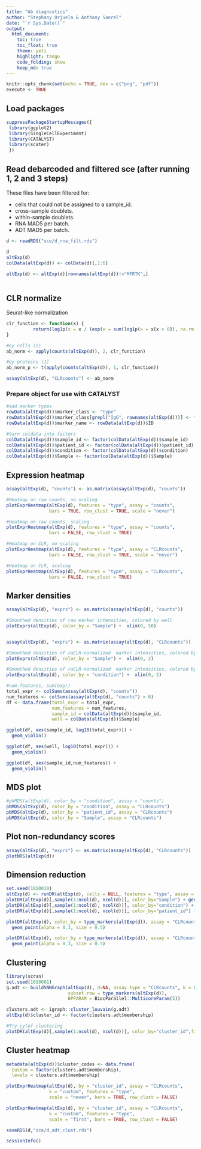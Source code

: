 ```yaml
---
title: "Ab diagnostics"
author: "Stephany Orjuela & Anthony Sonrel"
date: "`r Sys.Date()`"
output: 
  html_document:
    toc: true
    toc_float: true
    theme: yeti
    highlight: tango
    code_folding: show
    keep_md: true
---
```


```r
knitr::opts_chunk$set(echo = TRUE, dev = c("png", "pdf"))
execute <- TRUE
```

## Load packages


```r
suppressPackageStartupMessages({
 library(ggplot2)
 library(SingleCellExperiment)
 library(CATALYST)
 library(scater) 
 })
```


## Read debarcoded and filtered sce (after running 1, 2 and 3 steps)

These files have been filtered for:

* cells that could not be assigned to a sample_id.
* cross-sample doublets.
* within-sample doublets.
* RNA MAD5 per batch.
* ADT MAD5 per batch.

```r
d <- readRDS("sce/d_rna_filt.rds")

d
altExp(d)
colData(altExp(d)) <- colData(d)[,1:6]

altExp(d) <- altExp(d)[rownames(altExp(d))!="MFRTK",]
 
```

## CLR normalize

Seurat-like normalization
```r
clr_function <- function(x) {
          return(log1p(x = x / (exp(x = sum(log1p(x = x[x > 0]), na.rm = TRUE) / length(x = x)))))
}

#by cells (2)
ab_norm <- apply(counts(altExp(d)), 2, clr_function)

#by proteins (1)
ab_norm_p <- t(apply(counts(altExp(d)), 1, clr_function))

assay(altExp(d), "CLRcounts") <- ab_norm
```

### Prepare object for use with CATALYST

```r

#add marker types
rowData(altExp(d))$marker_class <- "type"
rowData(altExp(d))$marker_class[grepl("IgG", rownames(altExp(d)))] <- "none"
rowData(altExp(d))$marker_name <- rowData(altExp(d))$ID

#turn coldata into factors
colData(altExp(d))$sample_id <- factor(colData(altExp(d))$sample_id)
colData(altExp(d))$patient_id <- factor(colData(altExp(d))$patient_id)
colData(altExp(d))$condition <- factor(colData(altExp(d))$condition)
colData(altExp(d))$Sample <- factor(colData(altExp(d))$Sample)
```

## Expression heatmap

```r
assay(altExp(d), "counts") <- as.matrix(assay(altExp(d), "counts"))

#Heatmap on raw counts, no scaling
plotExprHeatmap(altExp(d), features = "type", assay = "counts",
                bars = TRUE, row_clust = TRUE, scale = "never")

#Heatmap on raw counts, scaling
plotExprHeatmap(altExp(d), features = "type", assay = "counts",
                bars = FALSE, row_clust = TRUE)

#Heatmap on CLR, no scaling
plotExprHeatmap(altExp(d), features = "type", assay = "CLRcounts",
                bars = FALSE, row_clust = TRUE, scale = "never")

#Heatmap on CLR, scaling
plotExprHeatmap(altExp(d), features = "type", assay = "CLRcounts",
                bars = FALSE, row_clust = TRUE)

```

## Marker densities

```r
assay(altExp(d), "exprs") <- as.matrix(assay(altExp(d), "counts"))

#Smoothed densities of raw marker intensities, colored by well
plotExprs(altExp(d), color_by = "Sample") +  xlim(0, 50)


assay(altExp(d), "exprs") <- as.matrix(assay(altExp(d), "CLRcounts"))

#Smoothed densities of raCLR-normalized  marker intensities, colored by well
plotExprs(altExp(d), color_by = "Sample") +  xlim(0, 2)

#Smoothed densities of raCLR-normalized  marker intensities, colored by condition
plotExprs(altExp(d), color_by = "condition") +  xlim(0, 2)

```

```r

#num-features, sum(expr)
total_expr <- colSums(assay(altExp(d), "counts"))
num_features <- colSums(assay(altExp(d), "counts") > 0)
df <- data.frame(total_expr = total_expr,
                 num_features = num_features,
                 sample_id = colData(altExp(d))$sample_id,
                 well = colData(altExp(d))$Sample)

ggplot(df, aes(sample_id, log10(total_expr))) +
  geom_violin() 

ggplot(df, aes(well, log10(total_expr))) +
  geom_violin() 

ggplot(df, aes(sample_id,num_features)) +
  geom_violin() 
```


## MDS plot
```r
#pbMDS(altExp(d), color_by = "condition", assay = "counts")
pbMDS(altExp(d), color_by = "condition", assay = "CLRcounts")
pbMDS(altExp(d), color_by = "patient_id", assay = "CLRcounts")
pbMDS(altExp(d), color_by = "Sample", assay = "CLRcounts")
```

## Plot non-redundancy scores 
```r
assay(altExp(d), "exprs") <- as.matrix(assay(altExp(d), "CLRcounts"))
plotNRS(altExp(d))
```

## Dimension reduction
```r

set.seed(1010010)
altExp(d) <- runDR(altExp(d), cells = NULL, features = "type", assay = "CLRcounts")
plotDR(altExp(d)[,sample(1:ncol(d), ncol(d))], color_by="Sample") + geom_point(alpha = 0.3, size = 0.5)
plotDR(altExp(d)[,sample(1:ncol(d), ncol(d))], color_by="condition") + geom_point(alpha = 0.3, size = 0.5)
plotDR(altExp(d)[,sample(1:ncol(d), ncol(d))], color_by="patient_id") + geom_point(alpha = 0.3, size = 0.5)

```

```r
plotDR(altExp(d), color_by = type_markers(altExp(d)), assay = "CLRcounts", scale = FALSE) +
  geom_point(alpha = 0.3, size = 0.5)

plotDR(altExp(d), color_by = type_markers(altExp(d)), assay = "CLRcounts") +
  geom_point(alpha = 0.3, size = 0.5)

```


## Clustering

```r
library(scran)
set.seed(1010001)
g.adt <- buildSNNGraph(altExp(d), d=NA, assay.type = "CLRcounts", k = 8,
                       subset.row = type_markers(altExp(d)), 
                       BPPARAM = BiocParallel::MulticoreParam(5)) 

clusters.adt <- igraph::cluster_louvain(g.adt)
altExp(d)$cluster_id <- factor(clusters.adt$membership)

#Try cytof clustering
plotDR(altExp(d)[,sample(1:ncol(d), ncol(d))], color_by="cluster_id",facet_by = "condition") + geom_point(alpha = 0.3, size = 0.5)
```

## Cluster heatmap
```r
metadata(altExp(d))$cluster_codes <- data.frame(
  custom = factor(clusters.adt$membership), 
  levels = clusters.adt$membership)

plotExprHeatmap(altExp(d), by = "cluster_id", assay = "CLRcounts",
                k = "custom", features = "type", 
                scale = "never", bars = TRUE, row_clust = FALSE)

plotExprHeatmap(altExp(d), by = "cluster_id", assay = "CLRcounts",
                k = "custom", features = "type", 
                scale = "first", bars = TRUE, row_clust = FALSE)

saveRDS(d,"sce/d_adt_clust.rds")
```

```r
sessionInfo()
```